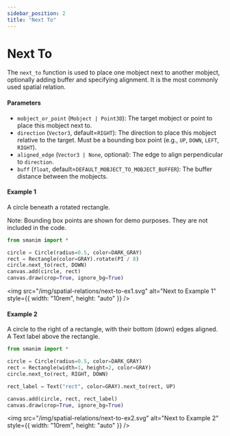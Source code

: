 ```yaml
---
sidebar_position: 2
title: "Next To"
---
```


# Next To

The `next_to` function is used to place one mobject next to another mobject, optionally adding buffer and specifying alignment.
It is the most commonly used spatial relation.

#### Parameters

- `mobject_or_point` (`Mobject | Point3D`): The target mobject or point to place this mobject next to.
- `direction` (`Vector3`, default=`RIGHT`): The direction to place this mobject relative to the target. Must be a bounding box point (e.g., `UP`, `DOWN`, `LEFT`, `RIGHT`).
- `aligned_edge` (`Vector3 | None`, optional): The edge to align perpendicular to `direction`.
- `buff` (`float`, default=`DEFAULT_MOBJECT_TO_MOBJECT_BUFFER`): The buffer distance between the mobjects.

#### Example 1

A circle beneath a rotated rectangle.

Note: Bounding box points are shown for demo purposes. They are not included in the code.

```python
from smanim import *

circle = Circle(radius=0.5, color=DARK_GRAY)
rect = Rectangle(color=GRAY).rotate(PI / 8)
circle.next_to(rect, DOWN)
canvas.add(circle, rect)
canvas.draw(crop=True, ignore_bg=True)
```

<img
  src="/img/spatial-relations/next-to-ex1.svg"
  alt="Next to Example 1"
  style={{ width: "10rem", height: "auto" }}
/>

#### Example 2

A circle to the right of a rectangle, with their bottom (down) edges aligned. A Text label above the rectangle.

```python
from smanim import *

circle = Circle(radius=0.5, color=DARK_GRAY)
rect = Rectangle(width=1, height=2, color=GRAY)
circle.next_to(rect, RIGHT, DOWN)

rect_label = Text("rect", color=GRAY).next_to(rect, UP)

canvas.add(circle, rect, rect_label)
canvas.draw(crop=True, ignore_bg=True)
```

<img
  src="/img/spatial-relations/next-to-ex2.svg"
  alt="Next to Example 2"
  style={{ width: "10rem", height: "auto" }}
/>
